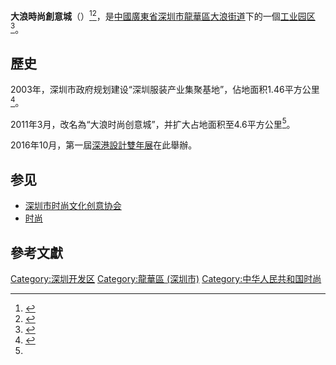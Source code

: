 {{Infobox settlement
|name                           = 大浪时尚创意城
|official_name                  = 大浪时尚创意城
|native_name                    = 
|other_name                     = Dalang Fashion Valley
|settlement_type                = 
|image_skyline                  = 
|pushpin_map                    = Guangdong
|pushpin_label_position         = 
|pushpin_map_caption            = 大浪時尚創意城在廣東省的位置
|pushpin_mapsize                =
|subdivision_type               = 國家
|subdivision_name               = {{PRC}}
|subdivision_type1              = 省市
|subdivision_name1              = [[广东省|廣東省]][[深圳市|深圳市]]
|subdivision_type3              = 
|subdivision_name3              = 
|governing_body                 = 
|government_footnotes           = 
|leader_title1                  = 
|leader_name1                   = 
|area_magnitude                 =
|unit_pref                      = <!--Enter: Imperial, if Imperial (metric) is desired-->
|area_footnotes                 =
|area_total_km2                 = 4.6
|area_land_km2                  = <!--See table @ Template:Infobox Settlement for details on automatic unit conversion-->
|area_water_km2                 =
|area_water_percent             =
|timezone                       = [[北京时间|北京时间]]
|utc_offset                     = +8
| latd = 22 | latm = 41 | lats = 54.24 | latNS = N
| longd = 113 | longm = 59 | longs = 11.04 | longEW = E
|elevation_footnotes            =  <!--for references: use<ref> </ref> tags-->
|postal_code_type               = [[邮政编码|邮政编码]]
|postal_code                    = 518109
|area_code                      = 755
|un_locode                      = CNSZX
|footnotes                      = 
}}

'''大浪時尚創意城'''（{{lang-en|'''Dalang Fashion Valley'''}}）<ref>{{Cite news|url=http://usa.chinadaily.com.cn/epaper/2013-11/25/content_17129820.htm|title=Shenzhen Special: Dalang Fashion Valley aims for high-end markets|last=Chen|first=Hong|date=2013-11-25|work=China Daily USA|accessdate=2013-11-25|archive-date=2013-12-11|archive-url=https://web.archive.org/web/20131211100742/http://usa.chinadaily.com.cn/epaper/2013-11/25/content_17129820.htm|dead-url=no}}</ref><ref>{{Cite web|url=http://www.vogue.it/en/talents/contests-and-more/2014/05/shenzhen-dalang-fashion-valley|title=Shenzhen, the City of Fashion, A new area dedicated to creativity is being set up right now: it is called Dalang Fashion Valley|accessdate=2016-10-30|author=Elisa Pervinca Bellini|date=2014-05-27|publisher=vogue.it|archive-date=2016-10-31|archive-url=https://web.archive.org/web/20161031024001/http://www.vogue.it/en/talents/contests-and-more/2014/05/shenzhen-dalang-fashion-valley|dead-url=no}}</ref>，是[[中华人民共和国|中國]][[广东省|廣東省]][[深圳市|深圳市]][[龍華區_(深圳市)|龍華區]][[大浪街道|大浪街道]]下的一個[[工業園區|工业园区]]<ref>{{Cite web|url=http://dalang.szlhxq.gov.cn/dlbsc/ssgg/672504/index.html|title=大浪时尚创意城情况介绍|accessdate=2016-10-12|author=|date=2015-01-13|publisher=|deadurl=yes|archiveurl=https://web.archive.org/web/20161012152900/http://dalang.szlhxq.gov.cn/dlbsc/ssgg/672504/index.html|archivedate=2016-10-12}}</ref>。

== 歷史 ==
2003年，深圳市政府规划建设“深圳服装产业集聚基地”，佔地面积1.46平方公里<ref name=":0">{{Cite news|url=http://www.cqn.com.cn/zgzlb/content/2016-09/28/content_3447991.htm|title=深圳市龙华新区创建全国时尚服饰产业知名品牌示范区纪实|last=|first=|date=2016-09-28|work=中国质量新闻网|accessdate=2016-09-28|archive-date=2016-10-12|archive-url=https://web.archive.org/web/20161012224710/http://www.cqn.com.cn/zgzlb/content/2016-09/28/content_3447991.htm|dead-url=no}}</ref>。

2011年3月，改名為“大浪时尚创意城”，并扩大占地面积至4.6平方公里<ref name=":0" />。

2016年10月，第一屆[[深港設計雙年展|深港設計雙年展]]在此舉辦。

== 参见 ==
* [[深圳市时尚文化创意协会|深圳市时尚文化创意协会]]
* [[时尚|时尚]]

== 參考文獻 ==
{{Reflist}}

{{深圳小作品}}
{{時尚小作品}}
{{深圳}}
[[Category:深圳开发区|Category:深圳开发区]]
[[Category:龍華區_(深圳市)|Category:龍華區 (深圳市)]]
[[Category:中华人民共和国时尚|Category:中华人民共和国时尚]]